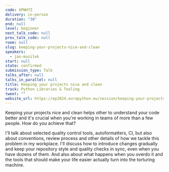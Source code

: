 ```yaml
---
code: UPWH7Z
delivery: in-person
duration: "30"
end: null
level: beginner
next_talk_code: null
prev_talk_code: null
room: null
slug: keeping-your-projects-nice-and-clean
speakers:
  - jan-musilek
start: null
state: confirmed
submission_type: Talk
talks_after: null
talks_in_parallel: null
title: Keeping your projects nice and clean
track: Python Libraries & Tooling
tweet: ""
website_url: https://ep2024.europython.eu/session/keeping-your-projects-nice-and-clean
---
```


Keeping your projects nice and clean helps other to understand your code better
and it's crucial when you're working in teams of more than a few people. How do
you achieve that?

I'll talk about selected quality control tools, autoformatters, CI, but also
about conventions, review process and other details of how we tackle this
problem in my workplace. I'll discuss how to introduce changes gradually and
keep your repository style and quality checks in sync, even when you have dozens
of them. And also about what happens when you overdo it and the tools that
should make your life easier actually turn into the torturing machine.
